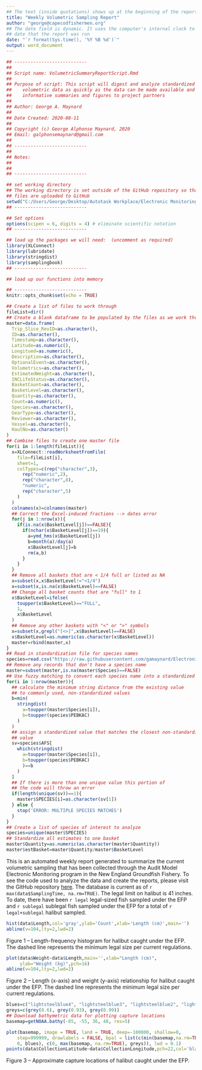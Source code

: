 ```yaml
---
## The text (inside quotations) shows up at the beginning of the report
title: "Weekly Volumetric Sampling Report"
author: "george@capecodfishermen.org"
## The date field is dynamic. It uses the computer's internal clock to write the
## date that the report was run
date: "`r format(Sys.time(), '%Y %B %d')`"
output: word_document
---
```


```r
## ---------------------------
##
## Script name: VolumetricSummaryReportScript.Rmd
##
## Purpose of script: This script will digest and analyze standardized 
##    volumetric data as quickly as the data can be made available and provide  
##    informative summaries and figures to project partners
##
## Author: George A. Maynard
##
## Date Created: 2020-08-11
##
## Copyright (c) George Alphonse Maynard, 2020
## Email: galphonsemaynard@gmail.com
##
## ---------------------------
##
## Notes:
##   
##
## ---------------------------

## set working directory
## The working directory is set outside of the GitHub repository so that no data
## files are uploaded to GitHub
setwd("C:/Users/George/Desktop/Autotask Workplace/Electronic Monitoring/Georges Analyses/Volumetric/RealTime/")
## ---------------------------

## Set options
options(scipen = 6, digits = 4) # eliminate scientific notation
## ---------------------------

## load up the packages we will need:  (uncomment as required)
library(XLConnect)
library(lubridate)
library(stringdist)
library(samplingbook)
## ---------------------------

## load up our functions into memory

## ---------------------------
knitr::opts_chunk$set(echo = TRUE)
```
```r
## Create a list of files to work through
fileList=dir()
## Create a blank dataframe to be populated by the files as we work through
master=data.frame(
  Trip_Slice_RevID=as.character(),
  ID=as.character(),
  Timestamp=as.character(),
  Latitude=as.numeric(),
  Longitued=as.numeric(),
  Description=as.character(),
  OptionalEvent=as.character(),
  Volumetrics=as.character(),
  EstimatedWeight=as.character(),
  INCLifeStatus=as.character(),
  BasketCount=as.character(),
  BasketLevel=as.character(),
  Quantity=as.character(),
  Count=as.numeric(),
  Species=as.character(),
  GearType=as.character(),
  Reviewer=as.character(),
  Vessel=as.character(),
  HaulNo=as.character()
)
## Combine files to create one master file
for(i in 1:length(fileList)){
  x=XLConnect::readWorksheetFromFile(
    file=fileList[i],
    sheet=1,
    colTypes=c(rep("character",3),
      rep("numeric",2),
      rep("character",8),
      "numeric",
      rep("character",5)
    )
  )
  colnames(x)=colnames(master)
  ## Correct the Excel-induced fractions --> dates error
  for(j in 1:nrow(x)){
    if(is.na(x$BasketLevel[j])==FALSE){
      if(nchar(x$BasketLevel[j])==19){
        a=ymd_hms(x$BasketLevel[j])
        b=month(a)/day(a)
        x$BasketLevel[j]=b
        rm(a,b)
      }
    }
  }
  ## Remove all baskets that are < 1/4 full or listed as NA
  x=subset(x,x$BasketLevel!="<1/4")
  x=subset(x,is.na(x$BasketLevel)==FALSE)
  ## Change all basket counts that are "full" to 1
  x$BasketLevel=ifelse(
    toupper(x$BasketLevel)=="FULL",
    1,
    x$BasketLevel
  )
  ## Remove any other baskets with "<" or ">" symbols
  x=subset(x,grepl("[<>]",x$BasketLevel)==FALSE)
  x$BasketLevel=as.numeric(as.character(x$BasketLevel))
  master=rbind(master,x)
}
## Read in standardization file for species names
species=read.csv("https://raw.githubusercontent.com/gamaynard/ElectronicMonitoring/master/species.csv")
## Remove any records that don't have a species name
master=subset(master,is.na(master$Species)==FALSE)
## Use fuzzy matching to convert each species name into a standardized value
for(i in 1:nrow(master)){
  ## calculate the minimum string distance from the existing value
  ## to commonly used, non-standardized values
  b=min(
    stringdist(
      a=toupper(master$Species[i]),
      b=toupper(species$PEBKAC)
    )
  )
  ## assign a standardized value that matches the closest non-standardized
  ## value
  sv=species$AFS[
    which(stringdist(
      a=toupper(master$Species[i]),
      b=toupper(species$PEBKAC)
      )==b
    )
  ]
  ## If there is more than one unique value this portion of
  ## the code will throw an error
  if(length(unique(sv))==1){
    master$SPECIES[i]=as.character(sv[1])
  } else {
    stop('ERROR: MULTIPLE SPECIES MATCHES')
  }
}
## Create a list of species of interest to analyze
species=unique(master$SPECIES)
## Standardize all estimates to one basket
master$Quantity=as.numeric(as.character(master$Quantity))
master$estBasket=master$Quantity/master$BasketLevel
```
This is an automated weekly report generated to summarize the current volumetric sampling that has been collected through the Audit Model Electronic Monitoring program in the New England Groundfish Fishery. To see the code used to analyze the data and create the reports, please visit the GitHub repository [here](http://18.222.68.23:3838/FishSampleDB/). 
The database is current as of `r max(data$SamplingTime, na.rm=TRUE)`. The legal limit on halibut is 41 inches. To date, there have been `r legal` legal-sized fish sampled under the EFP and `r sublegal` sublegal fish sampled under the EFP for a total of `r legal+sublegal` halibut sampled.

```r
hist(data$Length,col='gray',ylab='Count',xlab='Length (cm)',main='')
abline(v=104,lty=2,lwd=2)
```

Figure 1 -- Length-frequency histogram for halibut caught under the EFP. The dashed line represents the minimum legal size per current regulations. 

```r
plot(data$Weight~data$Length,main='',xlab="Length (cm)",
     ylab="Weight (kg)",pch=16)
abline(v=104,lty=2,lwd=2)
```

Figure 2 -- Length (x-axis) and weight (y-axis) relationship for halibut caught under the EFP. The dashed line represents the minimum legal size per current regulations.

```r
blues=c("lightsteelblue4", "lightsteelblue3", "lightsteelblue2", "lightsteelblue1")
greys=c(grey(0.6), grey(0.93), grey(0.99))
## Download bathymetric data for plotting capture locations
basemap=getNOAA.bathy(-85, -55, 36, 48, res=5)
```
```r
plot(basemap, image = TRUE, land = TRUE, deep=-100000, shallow=0, 
	step=999999, drawlabels = FALSE, bpal = list(c(min(basemap,na.rm=TRUE), 
	0, blues), c(0, max(basemap, na.rm=TRUE), greys)), lwd = 0.1)
points(data$CollectionLatitude~data$CollectionLongitude,pch=22,col='black',bg='red')
```

Figure 3 -- Approximate capture locations of halibut caught under the EFP. 